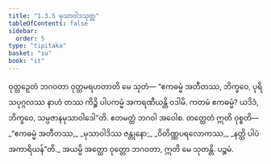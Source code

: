 ```yaml
---
title: "1.3.5 မုသာဝါဒသုတ္တ"
tableOfContents: false
sidebar:
  order: 5
type: "tipitaka"
basket: "su"
book: "it"
---
```



<DynamicBreadcrumb />

<Division number="25" book="it">

<Paragraph number="142" book="it">
ဝုတ္တဉှေတံ ဘဂဝတာ ဝုတ္တမရဟတာတိ မေ သုတံ—
</Paragraph>

<Paragraph number="143" book="it">
“ဧကဓမ္မံ အတီတဿ, ဘိက္ခဝေ, ပုရိသပုဂ္ဂလဿ နာဟံ တဿ ကိဉ္စိ ပါပကမ္မံ အကရဏီယန္တိ ဝဒါမိ. ကတမံ ဧကဓမ္မံ? ယဒိဒံ, ဘိက္ခဝေ, သမ္ပဇာနမုသာဝါဒေါ”တိ. ဧတမတ္ထံ ဘဂဝါ အဝေါစ. တတ္ထေတံ ဣတိ ဝုစ္စတိ—
</Paragraph>

<Paragraph number="144" type="verses" book="it">
_“ဧကဓမ္မံ အတီတဿ,_  
_မုသာဝါဒိဿ ဇန္တုနော;_  
_ဝိတိဏ္ဏပရလောကဿ,_  
_နတ္ထိ ပါပံ အကာရိယန်”တိ._  

</Paragraph>

<Paragraph number="145" book="it">
အယမ္ပိ အတ္ထော ဝုတ္တော ဘဂဝတာ, ဣတိ မေ သုတန္တိ.

</Paragraph>
</Division>

<Paragraph number="146" type="center" book="it">
ပဉ္စမံ.
</Paragraph>
